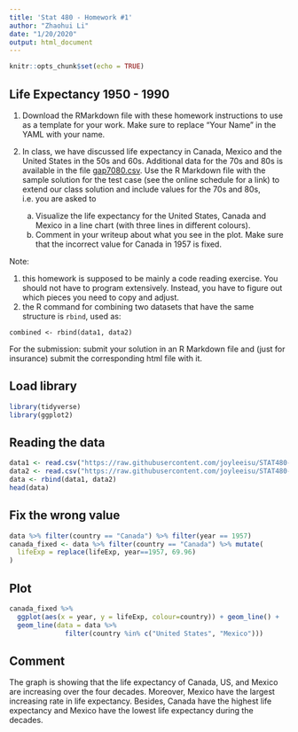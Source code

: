 ```yaml
---
title: 'Stat 480 - Homework #1'
author: "Zhaohui Li"
date: "1/20/2020"
output: html_document
---
```


```r
knitr::opts_chunk$set(echo = TRUE)
```

## Life Expectancy 1950 - 1990

1. Download the RMarkdown file with these homework instructions to use as a template for your work. Make sure to replace "Your Name" in the YAML with your name.

2. In class, we have discussed life expectancy in Canada, Mexico and the United States in the 50s and 60s. Additional data for the 70s and 80s is available in the file <a href="">gap7080.csv</a>. Use the R Markdown file with the sample solution for the test case (see the online schedule for a link) to extend our class solution and include values for the 70s and 80s, i.e. you are asked to
    a. Visualize the life expectancy for the United States, Canada and Mexico in a line chart (with three lines in different colours).
    b. Comment in your writeup about what you see in the plot. Make sure that the incorrect value for Canada in 1957 is fixed.

Note: 

1. this homework is supposed to be mainly a code reading exercise. You should not have to program extensively. Instead, you have to figure out which pieces you need to copy and adjust. 
2. the R command for combining two datasets that have the same structure is `rbind`, used as:

```
combined <- rbind(data1, data2)
```

For the submission: submit your solution in an R Markdown file and (just for insurance) submit the corresponding html file with it. 


## Load library
```r
library(tidyverse)
library(ggplot2)
```

## Reading the data 

```r
data1 <- read.csv("https://raw.githubusercontent.com/joyleeisu/STAT480-HW1/master/gapminder-5060.csv?token=AIGPU2CTGYGTO2Z26COCPRK6FCZK4v")
data2 <- read.csv("https://raw.githubusercontent.com/joyleeisu/STAT480-HW1/master/gap7080.csv?token=AIGPU2ECLPXLQNX77CBFCDC6FCZGI")
data <- rbind(data1, data2)
head(data)
```

## Fix the wrong value

```r
data %>% filter(country == "Canada") %>% filter(year == 1957) 
canada_fixed <- data %>% filter(country == "Canada") %>% mutate(
  lifeExp = replace(lifeExp, year==1957, 69.96)  
)

```

## Plot

```r
canada_fixed %>% 
  ggplot(aes(x = year, y = lifeExp, colour=country)) + geom_line() +
  geom_line(data = data %>% 
              filter(country %in% c("United States", "Mexico")))
```

## Comment

The graph is showing that the life expectancy of Canada, US, and Mexico are increasing over the four decades. Moreover, Mexico have the largest increasing rate in life expectancy. Besides, Canada have the highest life expectancy and Mexico have the lowest life expectancy during the decades. 
